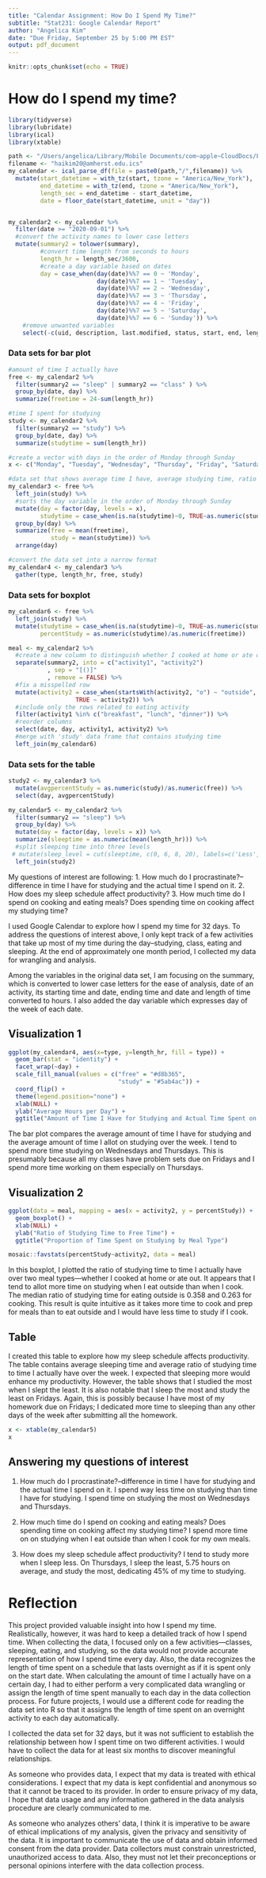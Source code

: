 ```yaml
---
title: "Calendar Assignment: How Do I Spend My Time?"
subtitle: "Stat231: Google Calendar Report"
author: "Angelica Kim"
date: "Due Friday, September 25 by 5:00 PM EST"
output: pdf_document
---
```


```r
knitr::opts_chunk$set(echo = TRUE)
```

# How do I spend my time?

```r
library(tidyverse)
library(lubridate)
library(ical)
library(xtable)

path <- "/Users/angelica/Library/Mobile Documents/com~apple~CloudDocs/Fall 2020/STAT 231 Data Science/haikim20@amherst.edu.ical_1003"
filename <- "haikim20@amherst.edu.ics"
my_calendar <- ical_parse_df(file = paste0(path,"/",filename)) %>% 
  mutate(start_datetime = with_tz(start, tzone = "America/New_York"), 
         end_datetime = with_tz(end, tzone = "America/New_York"), 
         length_sec = end_datetime - start_datetime, 
         date = floor_date(start_datetime, unit = "day")) 


my_calendar2 <- my_calendar %>%
  filter(date >= "2020-09-01") %>%
  #convert the activity names to lower case letters
  mutate(summary2 = tolower(summary),
         #convert time length from seconds to hours
         length_hr = length_sec/3600,
         #create a day variable based on dates
         day = case_when(day(date)%%7 == 0 ~ 'Monday',
                         day(date)%%7 == 1 ~ 'Tuesday',
                         day(date)%%7 == 2 ~ 'Wednesday',
                         day(date)%%7 == 3 ~ 'Thursday',
                         day(date)%%7 == 4 ~ 'Friday',
                         day(date)%%7 == 5 ~ 'Saturday',
                         day(date)%%7 == 6 ~ 'Sunday')) %>%
    #remove unwanted variables
    select(-c(uid, description, last.modified, status, start, end, length_sec, summary)) 
```

### Data sets for bar plot
```r
#amount of time I actually have
free <- my_calendar2 %>%
  filter(summary2 == "sleep" | summary2 == "class" ) %>%
  group_by(date, day) %>%
  summarize(freetime = 24-sum(length_hr)) 

#time I spent for studying
study <- my_calendar2 %>%
  filter(summary2 == "study") %>%
  group_by(date, day) %>%
  summarize(studytime = sum(length_hr))

#create a vector with days in the order of Monday through Sunday
x <- c("Monday", "Tuesday", "Wednesday", "Thursday", "Friday", "Saturday", "Sunday")

#data set that shows average time I have, average studying time, ratio of average studying time to average free time, per day
my_calendar3 <- free %>% 
  left_join(study) %>%
  #sorts the day variable in the order of Monday through Sunday
  mutate(day = factor(day, levels = x),
         studytime = case_when(is.na(studytime)~0, TRUE~as.numeric(studytime))) %>%
  group_by(day) %>%
  summarize(free = mean(freetime),
            study = mean(studytime)) %>%
  arrange(day)

#convert the data set into a narrow format
my_calendar4 <- my_calendar3 %>%
  gather(type, length_hr, free, study)
```

### Data sets for boxplot
```r
my_calendar6 <- free %>% 
  left_join(study) %>%
  mutate(studytime = case_when(is.na(studytime)~0, TRUE~as.numeric(studytime)),
         percentStudy = as.numeric(studytime)/as.numeric(freetime)) 

meal <- my_calendar2 %>%
  #create a new column to distinguish whether I cooked at home or ate out
  separate(summary2, into = c("activity1", "activity2")
           , sep = "[()]"
           , remove = FALSE) %>%
  #fix a misspelled row
  mutate(activity2 = case_when(startsWith(activity2, "o") ~ "outside",
                   TRUE ~ activity2)) %>%
  #include only the rows related to eating activity
  filter(activity1 %in% c("breakfast", "lunch", "dinner")) %>%
  #reorder columns
  select(date, day, activity1, activity2) %>%
  #merge with 'study' data frame that contains studying time
  left_join(my_calendar6)
```

### Data sets for the table
```r
study2 <- my_calendar3 %>%
  mutate(avgpercentStudy = as.numeric(study)/as.numeric(free)) %>%
  select(day, avgpercentStudy)

my_calendar5 <- my_calendar2 %>%
  filter(summary2 == "sleep") %>%
  group_by(day) %>% 
  mutate(day = factor(day, levels = x)) %>%
  summarize(sleeptime = as.numeric(mean(length_hr))) %>%
  #split sleeping time into three levels
 # mutate(sleep_level = cut(sleeptime, c(0, 6, 8, 20), labels=c('Less', 'Normal', 'More'))) 
  left_join(study2)
```

My questions of interest are following:
1. How much do I procrastinate?--difference in time I have for studying and the actual time I spend on it.
2. How does my sleep schedule affect productivity?
3. How much time do I spend on cooking and eating meals? Does spending time on cooking affect my studying time?

I used Google Calendar to explore how I spend my time for 32 days. To address the questions of interest above, I only kept track of a few activities that take up most of my time during the day--studying, class, eating and sleeping. At the end of approximately one month period, I collected my data for wrangling and analysis.

Among the variables in the original data set, I am focusing on the summary, which is converted to lower case letters for the ease of analysis, date of an activity, its starting time and date, ending time and date and length of time converted to hours. I also added the day variable which expresses day of the week of each date. 

## Visualization 1
```r
ggplot(my_calendar4, aes(x=type, y=length_hr, fill = type)) + 
  geom_bar(stat = "identity") +    
  facet_wrap(~day) +
  scale_fill_manual(values = c("free" = "#d8b365",
                               "study" = "#5ab4ac")) +
  coord_flip() + 
  theme(legend.position="none") +
  xlab(NULL) +
  ylab("Average Hours per Day") +
  ggtitle("Amount of Time I Have for Studying and Actual Time Spent on Studying perday")
```

The bar plot compares the average amount of time I have for studying and the average amount of time I allot on studying over the week. I tend to spend more time studying on Wednesdays and Thursdays. This is presumably because all my classes have problem sets due on Fridays and I spend more time working on them especially on Thursdays.

## Visualization 2
```r
ggplot(data = meal, mapping = aes(x = activity2, y = percentStudy)) +
  geom_boxplot() +
  xlab(NULL) +
  ylab("Ratio of Studying Time to Free Time") +
  ggtitle("Proportion of Time Spent on Studying by Meal Type")

mosaic::favstats(percentStudy~activity2, data = meal)
```

In this boxplot, I plotted the ratio of studying time to time I actually have over two meal types—whether I cooked at home or ate out. It appears that I tend to allot more time on studying when I eat outside than when I cook. The median ratio of studying time for eating outside is 0.358 and 0.263 for cooking. This result is quite intuitive as it takes more time to cook and prep for meals than to eat outside and I would have less time to study if I cook.

## Table

I created this table to explore how my sleep schedule affects productivity. The table contains average sleeping time and average ratio of studying time to time I actually have over the week. I expected that sleeping more would enhance my productivity. However, the table shows that I studied the most when I slept the least. It is also notable that I sleep the most and study the least on Fridays. Again, this is possibly because I have most of my homework due on Fridays; I dedicated more time to sleeping than any other days of the week after submitting all the homework.

```r
x <- xtable(my_calendar5)
x
```

## Answering my questions of interest
1. How much do I procrastinate?--difference in time I have for studying and the actual time I spend on it.
I spend way less time on studying than time I have for studying. I spend time on studying the most on Wednesdays and Thursdays. 

2. How much time do I spend on cooking and eating meals? Does spending time on cooking affect my studying time?
I spend more time on on studying when I eat outside than when I cook for my own meals.

3. How does my sleep schedule affect productivity?
I tend to study more when I sleep less. On Thursdays, I sleep the least, 5.75 hours on average, and study the most, dedicating 45% of my time to studying.



\newpage
# Reflection

This project provided valuable insight into how I spend my time. Realistically, however, it was hard to keep a detailed track of how I spend time. When collecting the data, I focused only on a few activities—classes, sleeping, eating, and studying, so the data would not provide accurate representation of how I spend time every day. Also, the data recognizes the length of time spent on a schedule that lasts overnight as if it is spent only on the start date. When calculating the amount of time I actually have on a certain day, I had to either perform a very complicated data wrangling or assign the length of time spent manually to each day in the data collection process. For future projects, I would use a different code for reading the data set into R so that it assigns the length of time spent on an overnight activity to each day automatically.

I collected the data set for 32 days, but it was not sufficient to establish the relationship between how I spent time on two different activities. I would have to collect the data for at least six months to discover meaningful relationships.

As someone who provides data, I expect that my data is treated with ethical considerations. I expect that my data is kept confidential and anonymous so that it cannot be traced to its provider. In order to ensure privacy of my data, I hope that data usage and any information gathered in the data analysis procedure are clearly communicated to me.

As someone who analyzes others’ data, I think it is imperative to be aware of ethical implications of my analysis, given the privacy and sensitivity of the data. It is important to communicate the use of data and obtain informed consent from the data provider. Data collectors must constrain unrestricted, unauthorized access to data. Also, they must not let their preconceptions or personal opinions interfere with the data collection process.